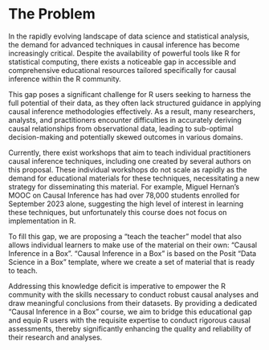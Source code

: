 # The Problem

In the rapidly evolving landscape of data science and statistical analysis, the demand for advanced techniques in causal inference has become increasingly critical. Despite the availability of powerful tools like R for statistical computing, there exists a noticeable gap in accessible and comprehensive educational resources tailored specifically for causal inference within the R community.

This gap poses a significant challenge for R users seeking to harness the full potential of their data, as they often lack structured guidance in applying causal inference methodologies effectively. As a result, many researchers, analysts, and practitioners encounter difficulties in accurately deriving causal relationships from observational data, leading to sub-optimal decision-making and potentially skewed outcomes in various domains.

Currently, there exist workshops that aim to teach individual practitioners causal inference techniques, including one created by several authors on this proposal. These individual workshops do not scale as rapidly as the demand for educational materials for these techniques, necessitating a new strategy for disseminating this material. For example, Miguel Hernan's MOOC on Causal Inference has had over 78,000 students enrolled for September 2023 alone, suggesting the high level of interest in learning these techniques, but unfortunately this course does not focus on implementation in R. 

To fill this gap, we are proposing a "teach the teacher" model that also allows individual learners to make use of the material on their own: "Causal Inference in a Box". "Causal Inference in a Box" is based on the Posit "Data Science in a Box" template, where we create a set of material that is ready to teach.

Addressing this knowledge deficit is imperative to empower the R community with the skills necessary to conduct robust causal analyses and draw meaningful conclusions from their datasets. By providing a dedicated "Causal Inference in a Box" course, we aim to bridge this educational gap and equip R users with the requisite expertise to conduct rigorous causal assessments, thereby significantly enhancing the quality and reliability of their research and analyses.